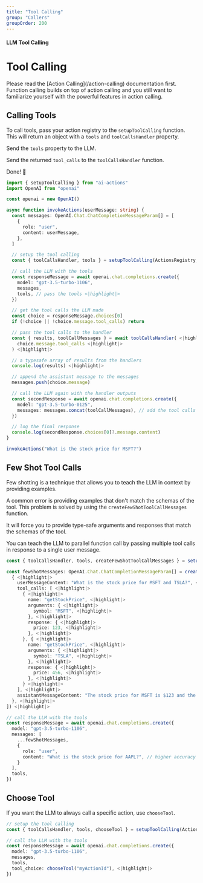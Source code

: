 ```yaml
---
title: "Tool Calling"
group: "Callers"
groupOrder: 200
---
```


#### LLM Tool Calling

# Tool Calling

<Warning>
Please read the [Action Calling](/action-calling) documentation first. Function calling builds on top of action calling and you still want to familiarize yourself with the powerful features in action calling.
</Warning>

## Calling Tools 

To call tools, pass your action registry to the `setupToolCalling` function. This will return an object with a `tools` and `toolCallsHandler` property.

Send the `tools` property to the LLM.

Send the returned `tool_calls` to the `toolCallsHandler` function.

Done! 🎊

```typescript:index.ts
import { setupToolCalling } from "ai-actions"
import OpenAI from "openai"

const openai = new OpenAI()

async function invokeActions(userMessage: string) {
  const messages: OpenAI.Chat.ChatCompletionMessageParam[] = [
    {
      role: "user",
      content: userMessage,
    },
  ]

  // setup the tool calling
  const { toolCallsHandler, tools } = setupToolCalling(ActionsRegistry, {}) <|highlight|>

  // call the LLM with the tools
  const responseMessage = await openai.chat.completions.create({
    model: "gpt-3.5-turbo-1106",
    messages,
    tools, // pass the tools <|highlight|>
  })

  // get the tool calls the LLM made
  const choice = responseMessage.choices[0]
  if (!choice || !choice.message.tool_calls) return

  // pass the tool calls to the handler
  const { results, toolCallMessages } = await toolCallsHandler( <|highlight|>
    choice.message.tool_calls <|highlight|>
  ) <|highlight|>

  // a typesafe array of results from the handlers
  console.log(results) <|highlight|>

  // append the assistant message to the messages
  messages.push(choice.message)

  // call the LLM again with the handler outputs
  const secondResponse = await openai.chat.completions.create({
    model: "gpt-3.5-turbo-0125",
    messages: messages.concat(toolCallMessages), // add the tool calls to the messages <|highlight|>
  })

  // log the final response
  console.log(secondResponse.choices[0]?.message.content)
}

invokeActions("What is the stock price for MSFT?")
```

## Few Shot Tool Calls

Few shotting is a technique that allows you to teach the LLM in context by providing examples. 

A common error is providing examples that don't match the schemas of the tool. This problem is solved by using the `createFewShotToolCallMessages` function.

It will force you to provide type-safe arguments and responses that match the schemas of the tool.

<Note>
You can teach the LLM to parallel function call by passing multiple tool calls in response to a single user message.
</Note>

```typescript:index.ts
const { toolCallsHandler, tools, createFewShotToolCallMessages } = setupToolCalling(ActionsRegistry, {})

const fewShotMessages: OpenAI.Chat.ChatCompletionMessageParam[] = createFewShotToolCallMessages([ // pass the few shot tool calls to the handler <|highlight|>
  { <|highlight|>
    userMessageContent: "What is the stock price for MSFT and TSLA?", <|highlight|>
    tool_calls: [ <|highlight|>
      { <|highlight|>
        name: "getStockPrice", <|highlight|>
        arguments: { <|highlight|>
          symbol: "MSFT", <|highlight|>
        }, <|highlight|>
        response: { <|highlight|>
          price: 123, <|highlight|>
        }, <|highlight|>
      }, { <|highlight|>
        name: "getStockPrice", <|highlight|>
        arguments: { <|highlight|>
          symbol: "TSLA", <|highlight|>
        }, <|highlight|>
        response: { <|highlight|>
          price: 456, <|highlight|>
        }, <|highlight|>
      } <|highlight|>
    ], <|highlight|>
    assistantMessageContent: "The stock price for MSFT is $123 and the stock price for TSLA is $456", <|highlight|>
  }, <|highlight|>
]) <|highlight|>

// call the LLM with the tools
const responseMessage = await openai.chat.completions.create({
  model: "gpt-3.5-turbo-1106",
  messages: [
    ...fewShotMessages,
    {
      role: "user",
      content: "What is the stock price for AAPL?", // higher accuracy <|highlight|>
    }
  ],
  tools,
})
```

## Choose Tool

If you want the LLM to always call a specific action, use `chooseTool`.

```typescript:index.ts
// setup the tool calling
const { toolCallsHandler, tools, chooseTool } = setupToolCalling(ActionsRegistry, {}) <|highlight|>

// call the LLM with the tools
const responseMessage = await openai.chat.completions.create({
  model: "gpt-3.5-turbo-1106",
  messages,
  tools,
  tool_choice: chooseTool("myActionId"), <|highlight|>
})
```